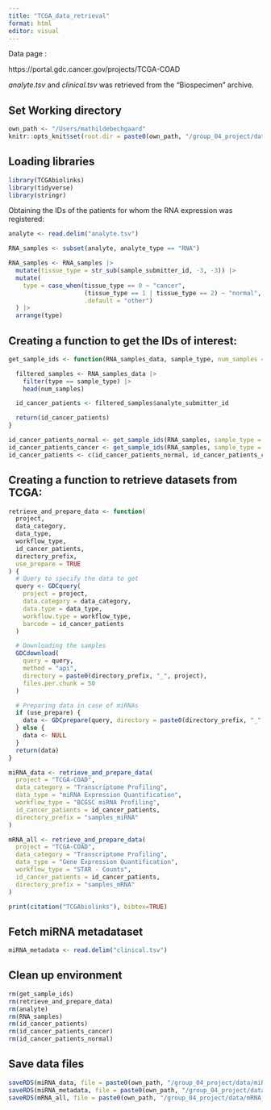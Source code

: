 ```yaml
---
title: "TCGA_data_retrieval"
format: html
editor: visual
---
```


Data page :

https://portal.gdc.cancer.gov/projects/TCGA-COAD

*analyte.tsv* and *clinical.tsv* was retrieved from the "Biospecimen" archive.

## Set Working directory

```r
own_path <- "/Users/mathildebechgaard"
knitr::opts_knit$set(root.dir = paste0(own_path, "/group_04_project/data/_raw/"))
```

## Loading libraries

```r
library(TCGAbiolinks)
library(tidyverse)
library(stringr)
```

Obtaining the IDs of the patients for whom the RNA expression was registered:

```r
analyte <- read.delim("analyte.tsv")

RNA_samples <- subset(analyte, analyte_type == "RNA")

RNA_samples <- RNA_samples |>
  mutate(tissue_type = str_sub(sample_submitter_id, -3, -3)) |>
  mutate(
    type = case_when(tissue_type == 0 ~ "cancer",
                     (tissue_type == 1 | tissue_type == 2) ~ "normal",
                     .default = "other")
  ) |>
  arrange(type)
```

## Creating a function to get the IDs of interest:

```r
get_sample_ids <- function(RNA_samples_data, sample_type, num_samples = 10) {

  filtered_samples <- RNA_samples_data |>
    filter(type == sample_type) |>
    head(num_samples)

  id_cancer_patients <- filtered_samples$analyte_submitter_id

  return(id_cancer_patients)
}
```

```r
id_cancer_patients_normal <- get_sample_ids(RNA_samples, sample_type = "normal", num_samples = 10)
id_cancer_patients_cancer <- get_sample_ids(RNA_samples, sample_type = "cancer", num_samples = 10)
id_cancer_patients <- c(id_cancer_patients_normal, id_cancer_patients_cancer)
```

## Creating a function to retrieve datasets from TCGA:

```r
retrieve_and_prepare_data <- function(
  project,
  data_category,
  data_type,
  workflow_type,
  id_cancer_patients,
  directory_prefix,
  use_prepare = TRUE
) {
  # Query to specify the data to get
  query <- GDCquery(
    project = project,
    data.category = data_category,
    data.type = data_type,
    workflow.type = workflow_type,
    barcode = id_cancer_patients
  )

  # Downloading the samples
  GDCdownload(
    query = query,
    method = "api",
    directory = paste0(directory_prefix, "_", project),
    files.per.chunk = 50
  )

  # Preparing data in case of miRNAs
  if (use_prepare) {
    data <- GDCprepare(query, directory = paste0(directory_prefix, "_", project))
  } else {
    data <- NULL
  }
  return(data)
}
```

```r
miRNA_data <- retrieve_and_prepare_data(
  project = "TCGA-COAD",
  data_category = "Transcriptome Profiling",
  data_type = "miRNA Expression Quantification",
  workflow_type = "BCGSC miRNA Profiling",
  id_cancer_patients = id_cancer_patients,
  directory_prefix = "samples_miRNA"
)
```

```r
mRNA_all <- retrieve_and_prepare_data(
  project = "TCGA-COAD",
  data_category = "Transcriptome Profiling",
  data_type = "Gene Expression Quantification",
  workflow_type = "STAR - Counts",
  id_cancer_patients = id_cancer_patients,
  directory_prefix = "samples_mRNA"
)
```

```r
print(citation("TCGAbiolinks"), bibtex=TRUE)
```

## Fetch miRNA metadataset

```r
miRNA_metadata <- read.delim("clinical.tsv")
```

## Clean up environment

```r
rm(get_sample_ids)
rm(retrieve_and_prepare_data)
rm(analyte)
rm(RNA_samples)
rm(id_cancer_patients)
rm(id_cancer_patients_cancer)
rm(id_cancer_patients_normal)
```

## Save data files

```r
saveRDS(miRNA_data, file = paste0(own_path, "/group_04_project/data/miRNA_data_load.RDS"))
saveRDS(miRNA_metadata, file = paste0(own_path, "/group_04_project/data/miRNA_metadata_load.RDS"))
saveRDS(mRNA_all, file = paste0(own_path, "/group_04_project/data/mRNA_all_load.RDS"))
```
